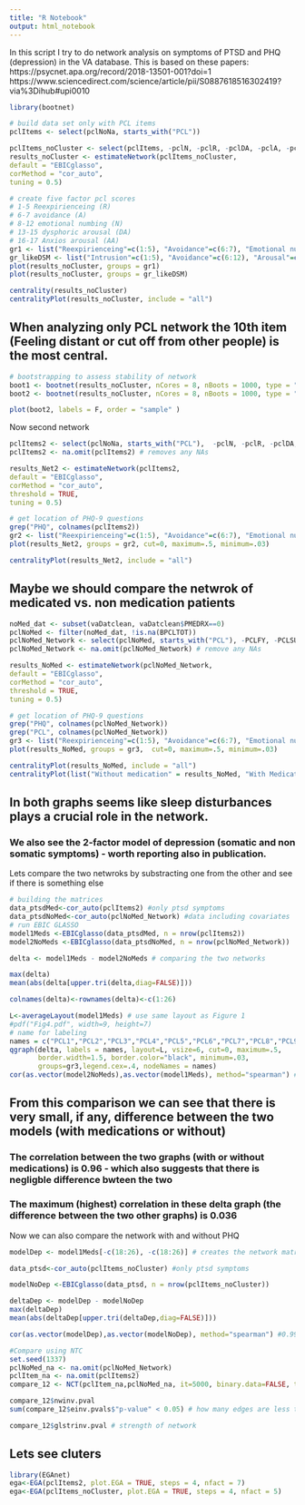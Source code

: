 ```yaml
---
title: "R Notebook"
output: html_notebook
---
```

In this script I try to do network analysis on symptoms of PTSD and PHQ (depression) in the VA database.
This is based on these papers:
https://psycnet.apa.org/record/2018-13501-001?doi=1
https://www.sciencedirect.com/science/article/pii/S0887618516302419?via%3Dihub#upi0010
 
```r
library(bootnet)
```


```r
# build data set only with PCL items
pclItems <- select(pclNoNa, starts_with("PCL"))
```


```r
pclItems_noCluster <- select(pclItems, -pclN, -pclR, -pclDA, -pclA, -pclAA, -PCLFY, -PCLSURVEYDATE, -PCLRAWSCORE)
results_noCluster <- estimateNetwork(pclItems_noCluster,
default = "EBICglasso",
corMethod = "cor_auto",
tuning = 0.5)
```

```r
# create five factor pcl scores
# 1-5 Reexpirienceing (R)
# 6-7 avoidance (A)
# 8-12 emotional numbing (N)
# 13-15 dysphoric arousal (DA)
# 16-17 Anxios arousal (AA)
gr1 <- list("Reexpirienceing"=c(1:5), "Avoidance"=c(6:7), "Emotional numbing"=c(8:12),"Dysphoric arousal"=c(13:15), "Anxios arousal"=c(16:17)) #PTSD Clusters
gr_likeDSM <- list("Intrusion"=c(1:5), "Avoidance"=c(6:12), "Arousal"=c(13:17)) #PTSD symptoms categories B C D
plot(results_noCluster, groups = gr1)
plot(results_noCluster, groups = gr_likeDSM)
```

```r
centrality(results_noCluster)
centralityPlot(results_noCluster, include = "all")
```
## When analyzing only PCL network the 10th item (Feeling distant or cut off from other people) is the most central. 
```r
# bootstrapping to assess stability of network
boot1 <- bootnet(results_noCluster, nCores = 8, nBoots = 1000, type = "nonparametric") 
boot2 <- bootnet(results_noCluster, nCores = 8, nBoots = 1000, type = "case")
```

```r
plot(boot2, labels = F, order = "sample" ) 
```
Now second network
```r
pclItems2 <- select(pclNoNa, starts_with("PCL"),  -pclN, -pclR, -pclDA, -pclA, -pclAA, -PCLFY, -PCLSURVEYDATE, -PCLRAWSCORE, PHQ1,PHQ2,PHQ3, PHQ4,PHQ5,PHQ6,PHQ7,PHQ8,PHQ9)
pclItems2 <- na.omit(pclItems2) # removes any NAs
```

```r
results_Net2 <- estimateNetwork(pclItems2,
default = "EBICglasso",
corMethod = "cor_auto",
threshold = TRUE,
tuning = 0.5)
```
```r
# get location of PHQ-9 questions
grep("PHQ", colnames(pclItems2))
gr2 <- list("Reexpirienceing"=c(1:5), "Avoidance"=c(6:7), "Emotional numbing"=c(8:12),"Dysphoric arousal"=c(13:15), "Anxios arousal"=c(16:17), "PHQ9-Depression"=c(18:26)) #PTSD symptoms categories B C D E
plot(results_Net2, groups = gr2, cut=0, maximum=.5, minimum=.03)
```

```r
centralityPlot(results_Net2, include = "all")
```
## Maybe we should compare the netwrok of medicated vs. non medication patients
```r
noMed_dat <- subset(vaDatclean, vaDatclean$PMEDRX==0)
pclNoMed <- filter(noMed_dat, !is.na(BPCLTOT))
pclNoMed_Network <- select(pclNoMed, starts_with("PCL"), -PCLFY, -PCLSURVEYDATE, -PCLRAWSCORE, PHQ1,PHQ2,PHQ3, PHQ4,PHQ5,PHQ6,PHQ7,PHQ8,PHQ9)
pclNoMed_Network <- na.omit(pclNoMed_Network) # remove any NAs
```
```r
results_NoMed <- estimateNetwork(pclNoMed_Network,
default = "EBICglasso",
corMethod = "cor_auto",
threshold = TRUE,
tuning = 0.5)
```

```r
# get location of PHQ-9 questions
grep("PHQ", colnames(pclNoMed_Network))
grep("PCL", colnames(pclNoMed_Network))
gr3 <- list("Reexpirienceing"=c(1:5), "Avoidance"=c(6:7), "Emotional numbing"=c(8:12),"Dysphoric arousal"=c(13:15), "Anxios arousal"=c(16:17), "PHQ9-Depression"=c(18:26)) #PTSD symptoms categories B C D E
plot(results_NoMed, groups = gr3,  cut=0, maximum=.5, minimum=.03)
```
```r
centralityPlot(results_NoMed, include = "all")
centralityPlot(list("Without medication" = results_NoMed, "With Medication" = results_Net2), include = c("Betweenness", "Strength", "Closeness"), decreasing = TRUE) + theme_minimal() 
```
## In both graphs seems like sleep disturbances plays a crucial role in the network. 
### We also see the 2-factor model of depression (somatic and non somatic symptoms) - worth reporting also in publication. 

Lets compare the two netwroks by substracting one from the other and see if there is something else

```r
# building the matrices
data_ptsdMed<-cor_auto(pclItems2) #only ptsd symptoms
data_ptsdNoMed<-cor_auto(pclNoMed_Network) #data including covariates
# run EBIC GLASSO
model1Meds <-EBICglasso(data_ptsdMed, n = nrow(pclItems2))
model2NoMeds <-EBICglasso(data_ptsdNoMed, n = nrow(pclNoMed_Network))

delta <- model1Meds - model2NoMeds # comparing the two networks

max(delta)
mean(abs(delta[upper.tri(delta,diag=FALSE)]))

colnames(delta)<-rownames(delta)<-c(1:26)

L<-averageLayout(model1Meds) # use same layout as Figure 1
#pdf("Fig4.pdf", width=9, height=7)
# name for labeling
names = c("PCL1","PCL2","PCL3","PCL4","PCL5","PCL6","PCL7","PCL8","PCL9","PCL10","PCL11","PCL12","PCL13","PCL14","PCL15","PCL16","PCL17","PHQ1","PHQ2","PHQ3","PHQ4","PHQ5","PHQ6","PHQ7","PHQ8","PHQ9")
qgraph(delta, labels = names, layout=L, vsize=6, cut=0, maximum=.5, 
       border.width=1.5, border.color="black", minimum=.03, 
       groups=gr3,legend.cex=.4, nodeNames = names)
cor(as.vector(model2NoMeds),as.vector(model1Meds), method="spearman") #0.96
```
## From this comparison we can see that there is very small, if any, difference between the two models (with medications or without)
### The correlation between the two graphs (with or without medications) is 0.96 - which also suggests that there is negligble difference bwteen the two
### The maximum (highest) correlation in these delta graph (the difference between the two other graphs) is 0.036

Now we can also compare the network with and without PHQ
```r
modelDep <- model1Meds[-c(18:26), -c(18:26)] # creates the network matrix of depression but omitting the actual depression variables

data_ptsd<-cor_auto(pclItems_noCluster) #only ptsd symptoms

modelNoDep <-EBICglasso(data_ptsd, n = nrow(pclItems_noCluster))

deltaDep <- modelDep - modelNoDep
max(deltaDep)
mean(abs(deltaDep[upper.tri(deltaDep,diag=FALSE)]))

cor(as.vector(modelDep),as.vector(modelNoDep), method="spearman") #0.99
```
```r
#Compare using NTC
set.seed(1337)
pclNoMed_na <- na.omit(pclNoMed_Network)
pclItem_na <- na.omit(pclItems2)
compare_12 <- NCT(pclItem_na,pclNoMed_na, it=5000, binary.data=FALSE, test.edges=TRUE, edges='all', progressbar=TRUE)
```

```r
compare_12$nwinv.pval
sum(compare_12$einv.pvals$"p-value" < 0.05) # how many edges are less than p=0.05 

compare_12$glstrinv.pval # strength of network
```
## Lets see cluters
```r
library(EGAnet)
ega<-EGA(pclItems2, plot.EGA = TRUE, steps = 4, nfact = 7)
ega<-EGA(pclItems_noCluster, plot.EGA = TRUE, steps = 4, nfact = 5)
```


